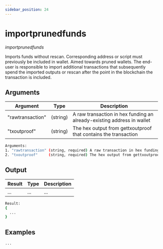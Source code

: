 ```yaml
---
sidebar_position: 24
---
```


# importprunedfunds

*importprunedfunds*

Imports funds without rescan. Corresponding address or script must previously be included in wallet. Aimed towards pruned wallets. The end-user is responsible to import additional transactions that subsequently spend the imported outputs or rescan after the point in the blockchain the transaction is included.

## Arguments

| Argument | Type | Description |
|--|--|--|
| "rawtransaction" | (string) | A raw transaction in hex funding an already-existing address in wallet  |
| "txoutproof" | (string) | The hex output from gettxoutproof that contains the transaction  |


```bash
Arguments:
1. "rawtransaction" (string, required) A raw transaction in hex funding an already-existing address in wallet
2. "txoutproof"     (string, required) The hex output from gettxoutproof that contains the transaction
```

## Output

| Result | Type | Description |
|--|--|--|
| ... | ... | ... |

```bash
Result:
{
  ...
}
```

## Examples

```bash
...
```

